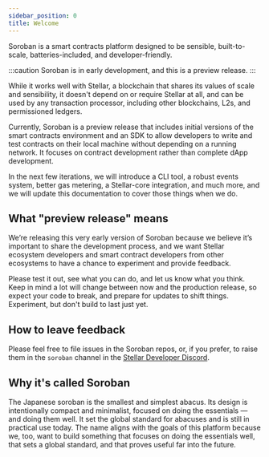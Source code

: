 ```yaml
---
sidebar_position: 0
title: Welcome
---
```


Soroban is a smart contracts platform designed to be sensible, built-to-scale, batteries-included, and developer-friendly.

:::caution Soroban is in early development, and this is a preview release. :::

While it works well with Stellar, a blockchain that shares its values of scale and sensibility, it doesn't depend on or require Stellar at all, and can be used by any transaction processor, including other blockchains, L2s, and permissioned ledgers.

Currently, Soroban is a preview release that includes initial versions of the smart contracts environment and an SDK to allow developers to write and test contracts on their local machine without depending on a running network. It focuses on contract development rather than complete dApp development.

In the next few iterations, we will introduce a CLI tool, a robust events system, better gas metering, a Stellar-core integration, and much more, and we will update this documentation to cover those things when we do.

## What "preview release" means

We’re releasing this very early version of Soroban because we believe it’s important to share the development process, and we want Stellar ecosystem developers and smart contract developers from other ecosystems to have a chance to experiment and provide feedback.

Please test it out, see what you can do, and let us know what you think. Keep in mind a lot will change between now and the production release, so expect your code to break, and prepare for updates to shift things. Experiment, but don't build to last just yet.

## How to leave feedback

Please feel free to file issues in the Soroban repos, or, if you prefer, to raise them in the `soroban` channel in the [Stellar Developer Discord](https://discord.gg/sp8zfb4qH6).

## Why it's called Soroban

The Japanese soroban is the smallest and simplest abacus. Its design is intentionally compact and minimalist, focused on doing the essentials — and doing them well. It set the global standard for abacuses and is still in practical use today. The name aligns with the goals of this platform because we, too, want to build something that focuses on doing the essentials well, that sets a global standard, and that proves useful far into the future.
